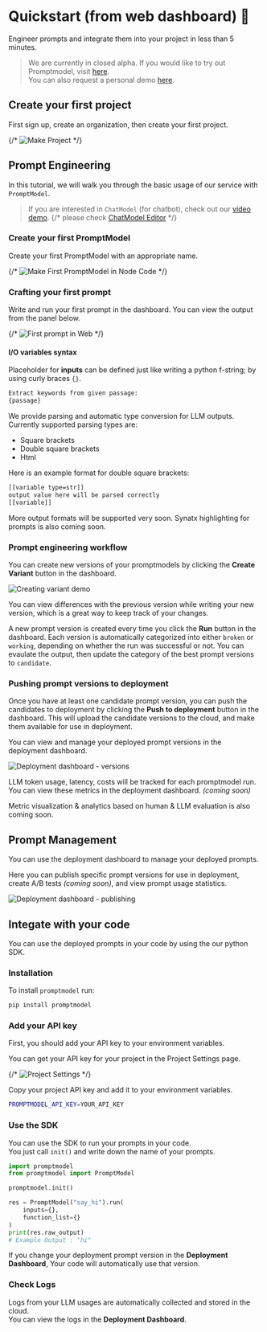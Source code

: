 
# Quickstart (from web dashboard) 🚀

Engineer prompts and integrate them into your project in less than 5 minutes.

> We are currently in closed alpha. If you would like to try out Promptmodel, visit [here](https://app.promptmodel.run).  
> You can also request a personal demo [here](./schedule-demo.mdx).

## Create your first project

First sign up, create an organization, then create your first project.

{/* ![Make Project](./img/make_project.gif) */}

## Prompt Engineering

In this tutorial, we will walk you through the basic usage of our service with `PromptModel`.

> If you are interested in `ChatModel` (for chatbot), check out our [video demo](/docs/tutorials#chatmodel-engineering-from-web).
> {/* please check [ChatModel Editor](/docs/webpage/development_dashboard/chatmodel) */}

### Create your first PromptModel

Create your first PromptModel with an appropriate name.

{/* ![Make First PromptModel in Node Code](/demos/make_promptmodel_no_code.gif) */}

### Crafting your first prompt

Write and run your first prompt in the dashboard. You can view the output from the panel below.

{/* ![First prompt in Web](/demos/engineering_no_code.gif) */}

#### I/O variables syntax

Placeholder for **inputs** can be defined just like writing a python f-string; by using curly braces `{}`.

```txt
Extract keywords from given passage:
{passage}
```

We provide parsing and automatic type conversion for LLM outputs. Currently supported parsing types are:

- Square brackets
- Double square brackets
- Html

Here is an example format for double square brackets:

```txt
[[variable type=str]]
output value here will be parsed correctly
[[variable]]
```

More output formats will be supported very soon. Synatx highlighting for prompts is also coming soon.

### Prompt engineering workflow

You can create new versions of your promptmodels by clicking the **Create Variant** button in the dashboard.

![Creating variant demo](../img/promptmodel-demo-variant.gif)

You can view differences with the previous version while writing your new version, which is a great way to keep track of your changes.

A new prompt version is created every time you click the **Run** button in the dashboard. Each version is automatically categorized into either `broken` or `working`, depending on whether the run was successful or not. You can evaulate the output, then update the category of the best prompt versions to `candidate`.

### Pushing prompt versions to deployment

Once you have at least one candidate prompt version, you can push the candidates to deployment by clicking the **Push to deployment** button in the dashboard. This will upload the candidate versions to the cloud, and make them available for use in deployment.

You can view and manage your deployed prompt versions in the deployment dashboard.

![Deployment dashboard - versions](../img/promptmodel-deployment-versions.png)

LLM token usage, latency, costs will be tracked for each promptmodel run. You can view these metrics in the deployment dashboard. _(coming soon)_

<Callout type="info" emoji="✨">
  Metric visualization & analytics based on human & LLM evaluation is also
  coming soon.
</Callout>

## Prompt Management

You can use the deployment dashboard to manage your deployed prompts.

Here you can publish specific prompt versions for use in deployment, create A/B tests _(coming soon)_, and view prompt usage statistics.

![Deployment dashboard - publishing](../img/promptmodel-deployment-publish.png)

## Integate with your code

You can use the deployed prompts in your code by using the our python SDK.

### Installation

To install `promptmodel` run:

```bash copy
pip install promptmodel
```

### Add your API key

First, you should add your API key to your environment variables.

You can get your API key for your project in the Project Settings page.

{/* ![Project Settings](../img/promptmodel-project-settings.png) */}

Copy your project API key and add it to your environment variables.

```bash copy filename=".env"
PROMPTMODEL_API_KEY=YOUR_API_KEY
```

### Use the SDK

You can use the SDK to run your prompts in your code.  
You just call `init()` and write down the name of your prompts.

```python filename="your_code.py"
import promptmodel
from promptmodel import PromptModel

promptmodel.init()

res = PromptModel("say_hi").run(
	inputs={},
	function_list={}
)
print(res.raw_output)
# Example Output : "hi"
```

If you change your deployment prompt version in the **Deployment Dashboard**, Your code will automatically use that version.

### Check Logs

Logs from your LLM usages are automatically collected and stored in the cloud.  
You can view the logs in the **Deployment Dashboard**.
